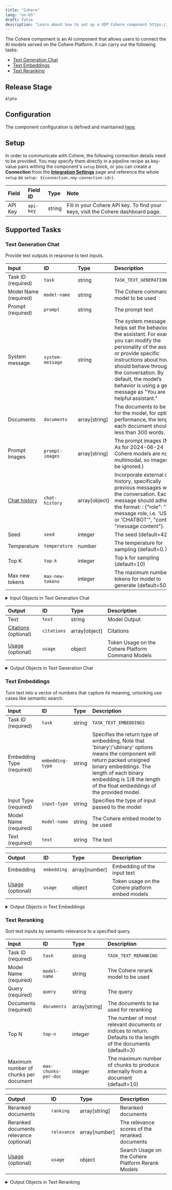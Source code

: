 ```yaml
---
title: "Cohere"
lang: "en-US"
draft: false
description: "Learn about how to set up a VDP Cohere component https://github.com/instill-ai/instill-core"
---
```


The Cohere component is an AI component that allows users to connect the AI models served on the Cohere Platform.
It can carry out the following tasks:

- [Text Generation Chat](#text-generation-chat)
- [Text Embeddings](#text-embeddings)
- [Text Reranking](#text-reranking)



## Release Stage

`Alpha`



## Configuration

The component configuration is defined and maintained [here](https://github.com/instill-ai/component/blob/main/ai/cohere/v0/config/definition.json).




## Setup




In order to communicate with Cohere, the following connection details need to be
provided. You may specify them directly in a pipeline recipe as key-value pairs
withing the component's `setup` block, or you can create a **Connection** from
the [**Integration Settings**](https://www.instill.tech/docs/vdp/integration)
page and reference the whole `setup` as `setup:
${connection.<my-connection-id>}`.

| Field | Field ID | Type | Note |
| :--- | :--- | :--- | :--- |
| API Key | `api-key` | string | Fill in your Cohere API key. To find your keys, visit the Cohere dashboard page.  |






## Supported Tasks

### Text Generation Chat

Provide text outputs in response to text inputs.


| Input | ID | Type | Description |
| :--- | :--- | :--- | :--- |
| Task ID (required) | `task` | string | `TASK_TEXT_GENERATION_CHAT` |
| Model Name (required) | `model-name` | string | The Cohere command model to be used |
| Prompt (required) | `prompt` | string | The prompt text |
| System message | `system-message` | string | The system message helps set the behavior of the assistant. For example, you can modify the personality of the assistant or provide specific instructions about how it should behave throughout the conversation. By default, the model’s behavior is using a generic message as "You are a helpful assistant." |
| Documents | `documents` | array[string] | The documents to be used for the model, for optimal performance, the length of each document should be less than 300 words. |
| Prompt Images | `prompt-images` | array[string] | The prompt images (Note: As for 2024-06-24 Cohere models are not multimodal, so images will be ignored.) |
| [Chat history](#text-generation-chat-chat-history) | `chat-history` | array[object] | Incorporate external chat history, specifically previous messages within the conversation. Each message should adhere to the format: : \{"role": "The message role, i.e. 'USER' or 'CHATBOT'", "content": "message content"\}. |
| Seed | `seed` | integer | The seed (default=42) |
| Temperature | `temperature` | number | The temperature for sampling (default=0.7) |
| Top K | `top-k` | integer | Top k for sampling (default=10) |
| Max new tokens | `max-new-tokens` | integer | The maximum number of tokens for model to generate (default=50) |



<details>
<summary> Input Objects in Text Generation Chat</summary>



<h4 id="text-generation-chat-chat-history">Chat history</h4>

| Field | Field ID | Type | Note |
| :--- | :--- | :--- | :--- |
| [Content](#text-generation-chat-content) | `content` | array | The message content  |
| Role | `role` | string | The message role, i.e. 'system', 'user' or 'assistant'  |





<h4 id="text-generation-chat-content">Content</h4>

| Field | Field ID | Type | Note |
| :--- | :--- | :--- | :--- |
| [Image URL](#text-generation-chat-image-url) | `image-url` | object | The image URL  |
| Text | `text` | string | The text content.  |
| Type | `type` | string | The type of the content part.  <br/><details><summary><strong>Enum values</strong></summary><ul><li>`text`</li><li>`image_url`</li></ul></details>  |





<h4 id="text-generation-chat-image-url">Image URL</h4>

| Field | Field ID | Type | Note |
| :--- | :--- | :--- | :--- |
| URL | `url` | string | Either a URL of the image or the base64 encoded image data.  |



</details>







| Output | ID | Type | Description |
| :--- | :--- | :--- | :--- |
| Text | `text` | string | Model Output |
| [Citations](#text-generation-chat-citations) (optional) | `citations` | array[object] | Citations |
| [Usage](#text-generation-chat-usage) (optional) | `usage` | object | Token Usage on the Cohere Platform Command Models |




<details>
<summary> Output Objects in Text Generation Chat</summary>



<h4 id="text-generation-chat-citations">Citations</h4>

| Field | Field ID | Type | Note |
| :--- | :--- | :--- | :--- |
| End | `end` | integer | The end position of the citation |
| Start | `start` | integer | The start position of the citation |
| Text | `text` | string | The text body of the citation |





<h4 id="text-generation-chat-usage">Usage</h4>

| Field | Field ID | Type | Note |
| :--- | :--- | :--- | :--- |
| Input Tokens | `input-tokens` | number | The input tokens used by Cohere Models |
| Output Tokens | `output-tokens` | number | The output tokens generated by Cohere Models |



</details>






### Text Embeddings

Turn text into a vector of numbers that capture its meaning, unlocking use cases like semantic search.


| Input | ID | Type | Description |
| :--- | :--- | :--- | :--- |
| Task ID (required) | `task` | string | `TASK_TEXT_EMBEDDINGS` |
| Embedding Type (required) | `embedding-type` | string | Specifies the return type of embedding, Note that 'binary'/'ubinary' options means the component will return packed unsigned binary embeddings. The length of each binary embedding is 1/8 the length of the float embeddings of the provided model. |
| Input Type (required) | `input-type` | string | Specifies the type of input passed to the model |
| Model Name (required) | `model-name` | string | The Cohere embed model to be used |
| Text (required) | `text` | string | The text |









| Output | ID | Type | Description |
| :--- | :--- | :--- | :--- |
| Embedding | `embedding` | array[number] | Embedding of the input text |
| [Usage](#text-embeddings-usage) (optional) | `usage` | object | Token usage on the Cohere platform embed models |




<details>
<summary> Output Objects in Text Embeddings</summary>



<h4 id="text-embeddings-usage">Usage</h4>

| Field | Field ID | Type | Note |
| :--- | :--- | :--- | :--- |
| Token Count | `tokens` | number | The token count used by Cohere Models |



</details>






### Text Reranking

Sort text inputs by semantic relevance to a specified query.


| Input | ID | Type | Description |
| :--- | :--- | :--- | :--- |
| Task ID (required) | `task` | string | `TASK_TEXT_RERANKING` |
| Model Name (required) | `model-name` | string | The Cohere rerank model to be used |
| Query (required) | `query` | string | The query |
| Documents (required) | `documents` | array[string] | The documents to be used for reranking |
| Top N | `top-n` | integer | The number of most relevant documents or indices to return. Defaults to the length of the documents (default=3) |
| Maximum number of chunks per document | `max-chunks-per-doc` | integer | The maximum number of chunks to produce internally from a document (default=10) |









| Output | ID | Type | Description |
| :--- | :--- | :--- | :--- |
| Reranked documents | `ranking` | array[string] | Reranked documents |
| Reranked documents relevance (optional) | `relevance` | array[number] | The relevance scores of the reranked documents |
| [Usage](#text-reranking-usage) (optional) | `usage` | object | Search Usage on the Cohere Platform Rerank Models |




<details>
<summary> Output Objects in Text Reranking</summary>



<h4 id="text-reranking-usage">Usage</h4>

| Field | Field ID | Type | Note |
| :--- | :--- | :--- | :--- |
| Search Counts | `search-counts` | number | The search count used by Cohere Models |



</details>







